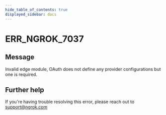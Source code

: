 ```yaml
---
hide_table_of_contents: true
displayed_sidebar: docs
---
```



# ERR_NGROK_7037

## Message

Invalid edge module, OAuth does not define any provider configurations but one is required.

<ErrorDetails error="err_ngrok_7037" />

## Further help

If you're having trouble resolving this error, please reach out to [support@ngrok.com](mailto:support@ngrok.com?subject=Help%20with%20ERR_NGROK_7037)

